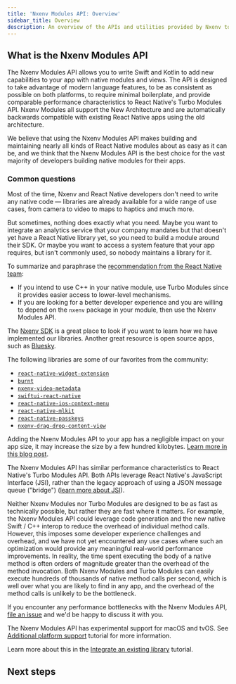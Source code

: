 ```yaml
---
title: 'Nxenv Modules API: Overview'
sidebar_title: Overview
description: An overview of the APIs and utilities provided by Nxenv to develop native modules.
---
```




## What is the Nxenv Modules API

The Nxenv Modules API allows you to write Swift and Kotlin to add new capabilities to your app with native modules and views. The API is designed to take advantage of modern language features, to be as consistent as possible on both platforms, to require minimal boilerplate, and provide comparable performance characteristics to React Native's Turbo Modules API. Nxenv Modules all support the New Architecture and are automatically backwards compatible with existing React Native apps using the old architecture.

We believe that using the Nxenv Modules API makes building and maintaining nearly all kinds of React Native modules about as easy as it can be, and we think that the Nxenv Modules API is the best choice for the vast majority of developers building native modules for their apps.

### Common questions

<Collapsible summary="Do I need to know the Nxenv Modules API to build an Nxenv / React Native app?">

Most of the time, Nxenv and React Native developers don't need to write any native code &mdash; libraries are already available for a wide range of use cases, from camera to video to maps to haptics and much more.

But sometimes, nothing does exactly what you need. Maybe you want to integrate an analytics service that your company mandates but that doesn't yet have a React Native library yet, so you need to build a module around their SDK. Or maybe you want to access a system feature that your app requires, but isn't commonly used, so nobody maintains a library for it.

</Collapsible>

<Collapsible summary="When should I use Turbo Modules and when should I use the Nxenv Modules API?">

To summarize and paraphrase the [recommendation from the React Native team](https://github.com/react-native-community/discussions-and-proposals/blob/main/proposals/0759-react-native-frameworks.md#what-do-we-recommend-to-react-native-library-developers):

- If you intend to use C++ in your native module, use Turbo Modules since it provides easier access to lower-level mechanisms.
- If you are looking for a better developer experience and you are willing to depend on the `nxenv` package in your module, then use the Nxenv Modules API.

</Collapsible>

<Collapsible summary="Where can I find open source Nxenv Modules to learn from?">

The [Nxenv SDK](https://github.com/nxenv/nxenv/tree/main/packages) is a great place to look if you want to learn how we have implemented our libraries. Another great resource is open source apps, such as [Bluesky](https://github.com/bluesky-social/social-app/tree/main/modules).

The following libraries are some of our favorites from the community:

- [`react-native-widget-extension`](https://github.com/bndkt/react-native-widget-extension)
- [`burnt`](https://github.com/nandorojo/burnt)
- [`nxenv-video-metadata`](https://github.com/hirbod/nxenv-video-metadata)
- [`swiftui-react-native`](https://github.com/andrew-levy/swiftui-react-native)
- [`react-native-ios-context-menu`](https://github.com/dominicstop/react-native-ios-context-menu)
- [`react-native-mlkit`](https://github.com/infinitered/react-native-mlkit)
- [`react-native-passkeys`](https://github.com/peterferguson/react-native-passkeys)
- [`nxenv-drag-drop-content-view`](https://github.com/AlirezaHadjar/nxenv-drag-drop-content-view)

</Collapsible>

<Collapsible summary="What impact does using the Nxenv Modules API have on my app size?">

Adding the Nxenv Modules API to your app has a negligible impact on your app size, it may increase the size by a few hundred kilobytes. [Learn more in this blog post](https://blog.nxenv.dev/embracing-nxenv-modules-in-your-react-native-projects-cd8ed4cbec3).

</Collapsible>

<Collapsible summary="What impact does using the Nxenv Modules API have on my app's performance?">

The Nxenv Modules API has similar performance characteristics to React Native's Turbo Modules API. Both APIs leverage React Native's JavaScript Interface (JSI), rather than the legacy approach of using a JSON message queue ("bridge") ([learn more about JSI](https://reactnative.dev/docs/the-new-architecture/landing-page#fast-javascriptnative-interfacing)).

Neither Nxenv Modules nor Turbo Modules are designed to be as fast as technically possible, but rather they are fast where it matters. For example, the Nxenv Modules API could leverage code generation and the new native Swift / C++ interop to reduce the overhead of individual method calls. However, this imposes some developer experience challenges and overhead, and we have not yet encountered any use cases where such an optimization would provide any meaningful real-world performance improvements. In reality, the time spent executing the body of a native method is often orders of magnitude greater than the overhead of the method invocation. Both Nxenv Modules and Turbo Modules can easily execute hundreds of thousands of native method calls per second, which is well over what you are likely to find in any app, and the overhead of the method calls is unlikely to be the bottleneck.

If you encounter any performance bottlenecks with the Nxenv Modules API, [file an issue](https://github.com/nxenv/nxenv/issues/new/choose) and we'd be happy to discuss it with you.

</Collapsible>

<Collapsible summary="Does the Nxenv Modules API support platforms other than Android, iOS, and web?">

The Nxenv Modules API has experimental support for macOS and tvOS. See [Additional platform support](/modules/additional-platform-support/) tutorial for more information.

</Collapsible>

<Collapsible summary="How can I use the Nxenv Modules API to make a third-party SDK available to my Nxenv app?">

Learn more about this in the [Integrate an existing library](/modules/existing-library/) tutorial.

</Collapsible>

## Next steps

<BoxLink
  title="Tutorial: Creating a native module"
  description="A tutorial on creating a native module that persists settings with Nxenv Modules API."
  href="/modules/native-module-tutorial/"
  Icon={AndroidIcon}
/>

<BoxLink
  title="Tutorial: Creating a native view"
  description="A tutorial on creating a native view that renders a WebView with Nxenv Modules API."
  href="/modules/native-view-tutorial/"
  Icon={Grid01Icon}
/>

<BoxLink
  title="Nxenv Modules API Reference"
  description="Create native modules using Swift and Kotlin."
  href="/modules/module-api/"
  Icon={Grid01Icon}
/>

<BoxLink
  title="Nxenv Modules API: Design considerations"
  description="An overview of the design considerations behind the Nxenv Modules API."
  href="/modules/design"
  Icon={Grid01Icon}
/>

<BoxLink
  title="nxenv-module.config.json"
  description="A reference of available configuration options."
  href="/modules/module-config/"
  Icon={Settings01Icon}
/>
